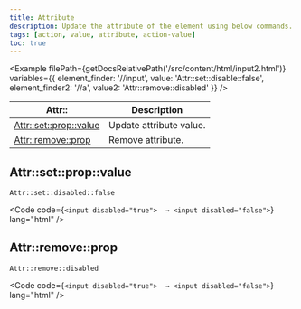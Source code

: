 ```yaml
---
title: Attribute
description: Update the attribute of the element using below commands.
tags: [action, value, attribute, action-value]
toc: true
---
```



<Example
  filePath={getDocsRelativePath('/src/content/html/input2.html')}
  variables={{
    element_finder: '//input',
    value: 'Attr::set::disable::false',
    element_finder2: '//a',
    value2: 'Attr::remove::disabled'
  }}
/>

<BsTable>

| **Attr::**                                  | **Description**         |
| ------------------------------------------- | ----------------------- |
| [Attr::set::prop::value](#attrsetpropvalue) | Update attribute value. |
| [Attr::remove::prop](#attrremoveprop)       | Remove attribute.       |

</BsTable>

## Attr::set::prop::value

`Attr::set::disabled::false`

<Code code={`<input disabled="true">  → <input disabled="false">`} lang="html" />

## Attr::remove::prop

`Attr::remove::disabled`

<Code code={`<input disabled="true">  → <input disabled="false">`} lang="html" />

